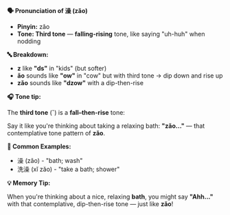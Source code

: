 **🗣️ Pronunciation of 澡 (zǎo)**

- **Pinyin:** zǎo
- **Tone: Third tone** — **falling-rising** tone, like saying "uh-huh" when nodding

**🔤 Breakdown:**

- **z** like **"ds"** in "kids" (but softer)
- **ǎo** sounds like **"ow"** in "cow" but with third tone → dip down and rise up
- **zǎo** sounds like **"dzow"** with a dip-then-rise

**🎧 Tone tip:**

The **third tone** (ˇ) is a **fall–then-rise** tone:

Say it like you're thinking about taking a relaxing bath: **"zǎo..."** — that contemplative tone
pattern of **zǎo**.

**📝 Common Examples:**

- 澡 (zǎo) - "bath; wash"
- 洗澡 (xǐ zǎo) - "take a bath; shower"

**💡 Memory Tip:**

When you're thinking about a nice, relaxing **bath**, you might say **"Ahh..."** with that
contemplative, dip-then-rise tone — just like **zǎo**!
